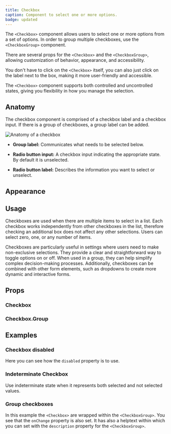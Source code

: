 ```yaml
---
title: Checkbox
caption: Component to select one or more options.
badge: updated
---
```


The `<Checkbox>` component allows users to select one or more options from a set of options. In order to group multiple checkboxes, use the `<CheckboxGroup>` component.

There are several props for the `<Checkbox>` and the `<CheckboxGroup>`, allowing customization of behavior, appearance, and accessibility.

You don't have to click on the `<Checkbox>` itself, you can also just click on the label next to the box, making it more user-friendly and accessible.

The `<Checkbox>` component supports both controlled and uncontrolled states, giving you flexibility in how you manage the selection.

## Anatomy

The checkbox component is comprised of a checkbox label and a checkbox input. If there is a group of checkboxes, a group label can be added.

<Image
  src="/checkbox/checkbox-anatomy.jpg"
  alt="Anatomy of a checkbox"
  width={800}
  height={550}
  className="mx-auto block"
/>

- **Group label:** Communicates what needs to be selected below.

- **Radio button input:** A checkbox input indicating the appropriate state. By default it is unselected.

- **Radio button label:** Describes the information you want to select or unselect.

## Appearance

<AppearanceDemo component={title} />

<AppearanceTable component={title} />

## Usage

Checkboxes are used when there are multiple items to select in a list. Each checkbox works independently from other checkboxes in the list, therefore checking an additional box does not affect any other selections. Users can select zero, one, or any number of items.

Checkboxes are particularly useful in settings where users need to make non-exclusive selections. They provide a clear and straightforward way to toggle options on or off. When used in a group, they can help simplify complex decision-making processes. Additionally, checkboxes can be combined with other form elements, such as dropdowns to create more dynamic and interactive forms.

## Props

### Checkbox

<PropsTable component={title} />

### Checkbox.Group

<PropsTable component="CheckboxGroup" />

## Examples

### Checkbox disabled

Here you can see how the `disabled` property is to use.

<ComponentDemo file="./checkbox-disabled.demo.tsx" />

### Indeterminate Checkbox

Use indeterminate state when it represents both selected and not selected values.

<ComponentDemo file="./checkbox-indeterminate.demo.tsx" />

### Group checkboxes

In this example the `<Checkbox>` are wrapped within the `<CheckboxGroup>`. You see that the `onChange` property is also set. It has also a helptext within which you can set with the `description` property for the `<CheckboxGroup>`.

<ComponentDemo file="./checkbox-group.demo.tsx" />

